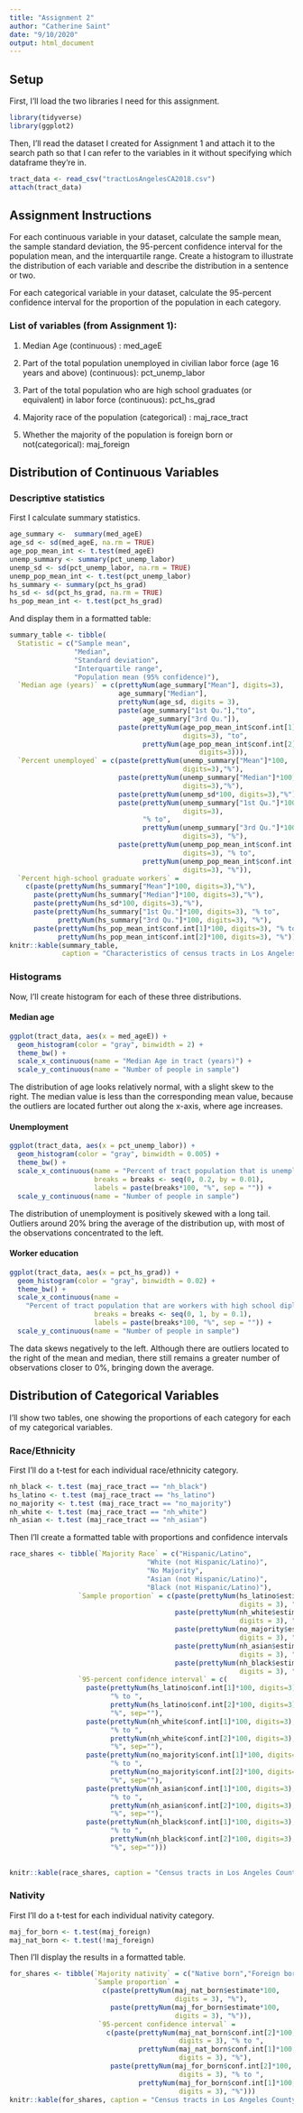---
title: "Assignment 2"
author: "Catherine Saint"
date: "9/10/2020"
output: html_document
---
## Setup

First, I'll load the two libraries I need for this assignment.

```{r load libraries, message=FALSE}
library(tidyverse)
library(ggplot2)
```

Then, I'll read the dataset I created for Assignment 1 and attach it to the search path so that I can refer to the variables in it without specifying which dataframe they're in.

```{r load and attach data, message=FALSE}
tract_data <- read_csv("tractLosAngelesCA2018.csv")
attach(tract_data)
```

## Assignment Instructions

For each continuous variable in your dataset, calculate the sample mean, the sample standard deviation, the 95-percent confidence interval for the population mean, and the interquartile range. Create a histogram to illustrate the distribution of each variable and describe the distribution in a sentence or two.

For each categorical variable in your dataset, calculate the 95-percent confidence interval for the proportion of the population in each category. 

### List of variables (from Assignment 1):

1. Median Age (continuous) : med_ageE

2. Part of the total population unemployed in civilian labor force (age 16 years and above) (continuous): pct_unemp_labor

3. Part of the total population who are high school graduates (or equivalent) in labor force (continuous): pct_hs_grad

4. Majority race of the population (categorical) : maj_race_tract

5. Whether the majority of the population is foreign born or not(categorical): maj_foreign


## Distribution of Continuous Variables

### Descriptive statistics

First I calculate summary statistics.

```{r}
age_summary <-  summary(med_ageE)
age_sd <- sd(med_ageE, na.rm = TRUE)
age_pop_mean_int <- t.test(med_ageE)
unemp_summary <- summary(pct_unemp_labor)
unemp_sd <- sd(pct_unemp_labor, na.rm = TRUE)
unemp_pop_mean_int <- t.test(pct_unemp_labor)
hs_summary <- summary(pct_hs_grad)
hs_sd <- sd(pct_hs_grad, na.rm = TRUE)
hs_pop_mean_int <- t.test(pct_hs_grad)
```

And display them in a formatted table:

```{r}
summary_table <- tibble(
  Statistic = c("Sample mean", 
                "Median",
                "Standard deviation",
                "Interquartile range",
                "Population mean (95% confidence)"),
  `Median age (years)` = c(prettyNum(age_summary["Mean"], digits=3),
                           age_summary["Median"],
                           prettyNum(age_sd, digits = 3),
                           paste(age_summary["1st Qu."],"to", 
                                 age_summary["3rd Qu."]),
                           paste(prettyNum(age_pop_mean_int$conf.int[1],
                                           digits=3), "to",
                                 prettyNum(age_pop_mean_int$conf.int[2],
                                               digits=3))),
  `Percent unemployed` = c(paste(prettyNum(unemp_summary["Mean"]*100, 
                                           digits=3),"%"),
                           paste(prettyNum(unemp_summary["Median"]*100,
                                           digits=3),"%"),
                           paste(prettyNum(unemp_sd*100, digits=3),"%"),
                           paste(prettyNum(unemp_summary["1st Qu."]*100, 
                                           digits=3),
                                 "% to", 
                                 prettyNum(unemp_summary["3rd Qu."]*100, 
                                           digits=3), "%"),
                           paste(prettyNum(unemp_pop_mean_int$conf.int[1]*100,
                                           digits=3), "% to",
                                 prettyNum(unemp_pop_mean_int$conf.int[2]*100,
                                           digits=3), "%")),
  `Percent high-school graduate workers` =
    c(paste(prettyNum(hs_summary["Mean"]*100, digits=3),"%"),
      paste(prettyNum(hs_summary["Median"]*100, digits=3),"%"),
      paste(prettyNum(hs_sd*100, digits=3),"%"),
      paste(prettyNum(hs_summary["1st Qu."]*100, digits=3), "% to", 
            prettyNum(hs_summary["3rd Qu."]*100, digits=3), "%"),
      paste(prettyNum(hs_pop_mean_int$conf.int[1]*100, digits=3), "% to",
            prettyNum(hs_pop_mean_int$conf.int[2]*100, digits=3), "%")))
knitr::kable(summary_table, 
             caption = "Characteristics of census tracts in Los Angeles County")
```

### Histograms

Now, I'll create histogram for each of these three distributions. 

#### Median age

```{r}
ggplot(tract_data, aes(x = med_ageE)) + 
  geom_histogram(color = "gray", binwidth = 2) +
  theme_bw() +
  scale_x_continuous(name = "Median Age in tract (years)") + 
  scale_y_continuous(name = "Number of people in sample") 
```

The distribution of age looks relatively normal, with a slight skew to the right. The median value is less than the corresponding mean value, because the outliers are located further out along the x-axis, where age increases. 

#### Unemployment

```{r}
ggplot(tract_data, aes(x = pct_unemp_labor)) + 
  geom_histogram(color = "gray", binwidth = 0.005) +
  theme_bw() +
  scale_x_continuous(name = "Percent of tract population that is unemployed",
                     breaks = breaks <- seq(0, 0.2, by = 0.01),
                     labels = paste(breaks*100, "%", sep = "")) + 
  scale_y_continuous(name = "Number of people in sample") 
```
 
The distribution of unemployment is positively skewed with a long tail. Outliers around 20% bring the average of the distribution up, with most of the observations concentrated to the left. 

#### Worker education

```{r}
ggplot(tract_data, aes(x = pct_hs_grad)) + 
  geom_histogram(color = "gray", binwidth = 0.02) +
  theme_bw() +
  scale_x_continuous(name = 
    "Percent of tract population that are workers with high school diplomas",
                     breaks = breaks <- seq(0, 1, by = 0.1),
                     labels = paste(breaks*100, "%", sep = "")) + 
  scale_y_continuous(name = "Number of people in sample") 
```

The data skews negatively to the left. Although there are outliers located to the right of the mean and median, there still remains a greater number of observations closer to 0%, bringing down the average.

## Distribution of Categorical Variables

I'll show two tables, one showing the proportions of each category for each of my categorical variables.

### Race/Ethnicity

First I'll do a t-test for each individual race/ethnicity category.

```{r}
nh_black <- t.test (maj_race_tract == "nh_black")
hs_latino <- t.test (maj_race_tract == "hs_latino")
no_majority <- t.test (maj_race_tract == "no_majority")
nh_white <- t.test (maj_race_tract == "nh_white")
nh_asian <- t.test (maj_race_tract == "nh_asian")
```

Then I'll create a formatted table with proportions and confidence intervals

```{r}
race_shares <- tibble(`Majority Race` = c("Hispanic/Latino",
                                  "White (not Hispanic/Latino)",
                                  "No Majority",
                                  "Asian (not Hispanic/Latino)",
                                  "Black (not Hispanic/Latino)"),
                 `Sample proportion` = c(paste(prettyNum(hs_latino$estimate*100, 
                                                         digits = 3), "%"),
                                         paste(prettyNum(nh_white$estimate*100, 
                                                         digits = 3), "%"),
                                         paste(prettyNum(no_majority$estimate*100, 
                                                         digits = 3), "%"),
                                         paste(prettyNum(nh_asian$estimate*100, 
                                                         digits = 3), "%"),
                                         paste(prettyNum(nh_black$estimate*100, 
                                                         digits = 3), "%")),
                 `95-percent confidence interval` = c(
                   paste(prettyNum(hs_latino$conf.int[1]*100, digits=3),
                         "% to ",
                         prettyNum(hs_latino$conf.int[2]*100, digits=3),
                         "%", sep=""),
                   paste(prettyNum(nh_white$conf.int[1]*100, digits=3),
                         "% to ",
                         prettyNum(nh_white$conf.int[2]*100, digits=3),
                         "%", sep=""),
                   paste(prettyNum(no_majority$conf.int[1]*100, digits=3),
                         "% to ",
                         prettyNum(no_majority$conf.int[2]*100, digits=3),
                         "%", sep=""),
                   paste(prettyNum(nh_asian$conf.int[1]*100, digits=3),
                         "% to ",
                         prettyNum(nh_asian$conf.int[2]*100, digits=3),
                         "%", sep=""),
                   paste(prettyNum(nh_black$conf.int[1]*100, digits=3),
                         "% to ",
                         prettyNum(nh_black$conf.int[2]*100, digits=3),
                         "%", sep="")))
                   
                   
knitr::kable(race_shares, caption = "Census tracts in Los Angeles County")
```


### Nativity

First I'll do a t-test for each individual nativity category.

```{r}
maj_for_born <- t.test(maj_foreign)
maj_nat_born <- t.test(!maj_foreign)
```

Then I'll display the results in a formatted table.

``` {r}
for_shares <- tibble(`Majority nativity` = c("Native born","Foreign born"), 
                     `Sample proportion` =
                       c(paste(prettyNum(maj_nat_born$estimate*100,
                                         digits = 3), "%"),
                         paste(prettyNum(maj_for_born$estimate*100,
                                         digits = 3), "%")), 
                      `95-percent confidence interval` =  
                        c(paste(prettyNum(maj_nat_born$conf.int[2]*100,
                                          digits = 3), "% to ",
                                prettyNum(maj_nat_born$conf.int[1]*100,
                                          digits = 3), "%"),
                         paste(prettyNum(maj_for_born$conf.int[2]*100,
                                          digits = 3), "% to ",
                                prettyNum(maj_for_born$conf.int[1]*100,
                                          digits = 3), "%")))
knitr::kable(for_shares, caption = "Census tracts in Los Angeles County")
```
